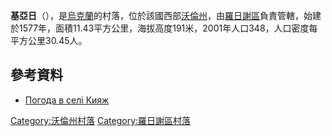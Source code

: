 {{coord|50|55|37|N|24|58|48|E|scale:30000|display=title}}

'''基亞日'''（{{lang-uk|Кияж}}），是[[烏克蘭|烏克蘭]]的村落，位於該國西部[[沃倫州|沃倫州]]，由[[羅日謝區|羅日謝區]]負責管轄，始建於1577年，面積11.43平方公里，海拔高度191米，2001年人口348，人口密度每平方公里30.45人。

==參考資料==
* [http://weather.in.ua/ua/volynskaja/10523 Погода в селі Кияж] {{Wayback|url=http://weather.in.ua/ua/volynskaja/10523 |date=20170730015509 }}

[[Category:沃倫州村落|Category:沃倫州村落]]
[[Category:羅日謝區村落|Category:羅日謝區村落]]


{{Volyn-geo-stub}}
